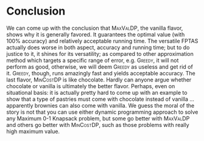 # Conclusion {#conclusion}
We can come up with the conclusion that <span style="font-variant:small-caps;">MaxValDP</span>, the vanilla flavor, shows why it is generally favored. It guarantees the optimal value (with 100% accuracy) and relatively acceptable running time. The versatile <span style="font-variant:small-caps;">FPTAS</span> actually does worse in both aspect, accuracy and running time; but to do justice to it, it shines for its versatility; as compared to other approximation method which targets a specific range of error, e.g. <span style="font-variant:small-caps;">Greedy</span>, it will not perform as good, otherwise, we will deem <span style="font-variant:small-caps;">Greedy</span> as useless and get rid of it. <span style="font-variant:small-caps;">Greedy</span>, though, runs amazingly fast and yields acceptable accuracy. The last flavor, <span style="font-variant:small-caps;">MinCostDP</span> is like chocolate. Hardly can anyone argue whether chocolate or vanilla is ultimately the better flavor. Perhaps, even on situational basis: it is actually pretty hard to come up with an example to show that a type of pastries must come with chocolate instead of vanilla ... apparently brownies can also come with vanilla. We guess the moral of the story is not that you can use either dynamic programming approach to solve any Maximum 0-1 Knapsack problem, but some go better with <span style="font-variant:small-caps;">MaxValDP</span> and others go better with <span style="font-variant:small-caps;">MinCostDP</span>, such as those problems with really high maximum value.